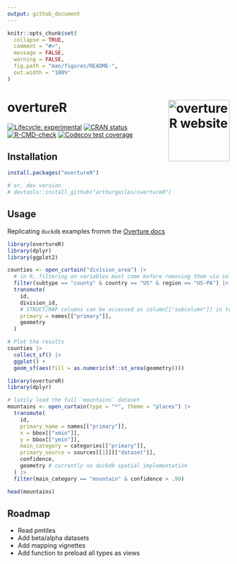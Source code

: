```yaml
---
output: github_document
---
```


<!-- README.md is generated from README.Rmd. Please edit that file -->

```r
knitr::opts_chunk$set(
  collapse = TRUE,
  comment = "#>",
  message = FALSE,
  warning = FALSE,
  fig.path = "man/figures/README-",
  out.width = "100%"
)
```

# overtureR <a href="https://arthurgailes.github.io/overtureR/"><img src="man/figures/logo.png" align="right" height="139" alt="overtureR website" /></a>


<!-- badges: start -->
[![Lifecycle: experimental](https://img.shields.io/badge/lifecycle-experimental-orange.svg)](https://lifecycle.r-lib.org/articles/stages.html#experimental)
[![CRAN status](https://www.r-pkg.org/badges/version/overtureR)](https://CRAN.R-project.org/package=overtureR)
[![R-CMD-check](https://github.com/arthurgailes/overtureR/actions/workflows/R-CMD-check.yaml/badge.svg)](https://github.com/arthurgailes/overtureR/actions/workflows/R-CMD-check.yaml)
[![Codecov test coverage](https://codecov.io/gh/arthurgailes/overtureR/branch/master/graph/badge.svg)](https://app.codecov.io/gh/arthurgailes/overtureR?branch=master)
<!-- badges: end -->

## Installation

```r
install.packages("overtureR")

# or, dev version
# devtools::install_github("arthurgailes/overtureR")
```


## Usage

Replicating `duckdb` examples fromm the [Overture docs](https://docs.overturemaps.org/getting-data/duckdb/)

```r
library(overtureR)
library(dplyr)
library(ggplot2)

counties <- open_curtain("division_area") |>
  # in R, filtering on variables must come before removing them via select
  filter(subtype == "county" & country == "US" & region == "US-PA") |>
  transmute(
    id,
    division_id,
    # STRUCT/MAP columns can be accessed as column[["subcolumn"]] in transmute
    primary = names[["primary"]],
    geometry
  )

# Plot the results
counties |>
  collect_sf() |>
  ggplot() +
  geom_sf(aes(fill = as.numeric(sf::st_area(geometry))))
```

```r
library(overtureR)
library(dplyr)

# lazily load the full `mountains` dataset
mountains <- open_curtain(type = "*", theme = "places") |>
  transmute(
    id,
    primary_name = names[["primary"]],
    x = bbox[["xmin"]],
    y = bbox[["ymin"]],
    main_category = categories[["primary"]],
    primary_source = sources[[1]][["dataset"]],
    confidence,
    geometry # currently no duckdb spatial implementation
  ) |>
  filter(main_category == "mountain" & confidence > .90)

head(mountains)
```


## Roadmap

- Read pmtiles
- Add beta/alpha datasets
- Add mapping vignettes
- Add function to preload all types as views
